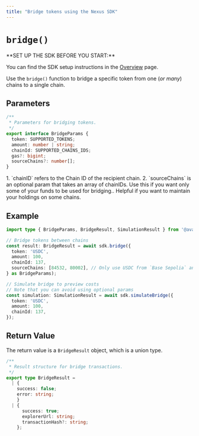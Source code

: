 ```yaml
---
title: "Bridge tokens using the Nexus SDK"
---
```



# `bridge()`

<Callout type="info">
**SET UP THE SDK BEFORE YOU START:**

You can find the SDK setup instructions in the [Overview](/api-reference/avail-nexus-sdk/overview) page.
</Callout>

Use the `bridge()` function to bridge a specific token from one (*or many*) chains to a single chain.

## Parameters

```typescript showLineNumbers filename="Typescript"
/**
 * Parameters for bridging tokens.
 */
export interface BridgeParams {
  token: SUPPORTED_TOKENS;
  amount: number | string;
  chainId: SUPPORTED_CHAINS_IDS;
  gas?: bigint;
  sourceChains?: number[];
}
```

<Callout type="info">
1. `chainID` refers to the Chain ID of the recipient chain.
2. `sourceChains` is an optional param that takes an array of chainIDs.
Use this if you want only some of your funds to be used for bridging..
Helpful if you want to maintain your holdings on some chains.
</Callout>

## Example

```typescript showLineNumbers filename="Typescript"
import type { BridgeParams, BridgeResult, SimulationResult } from '@avail-project/nexus-core';

// Bridge tokens between chains
const result: BridgeResult = await sdk.bridge({
  token: 'USDC',
  amount: 100,
  chainId: 137,
  sourceChains: [84532, 80002], // Only use USDC from `Base Sepolia` and `Polygon Amoy` as sources for the bridge
} as BridgeParams);

// Simulate bridge to preview costs
// Note that you can avoid using optional params
const simulation: SimulationResult = await sdk.simulateBridge({
  token: 'USDC',
  amount: 100,
  chainId: 137,
});
```

## Return Value

The return value is a `BridgeResult` object, which is a union type.

```typescript showLineNumbers filename="Typescript"
/**
 * Result structure for bridge transactions.
 */
export type BridgeResult =
  | { 
    success: false; 
    error: string;
    }
  | {
      success: true;
      explorerUrl: string;
      transactionHash?: string;
    };
```